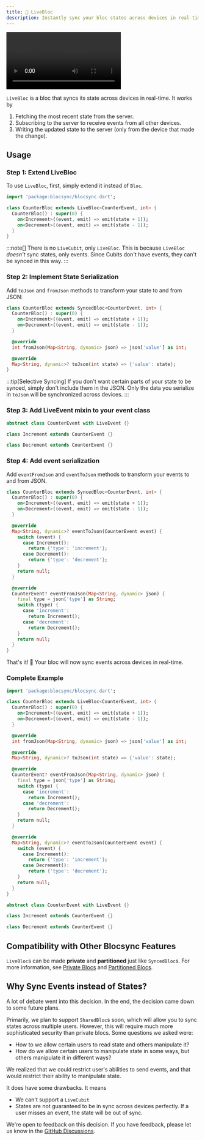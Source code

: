 ```yaml
---
title: 🚀 LiveBloc
description: Instantly sync your bloc states across devices in real-time
---
```


<div class="video-container my-6">
	<video controls autoplay loop class="w-full rounded-lg shadow-lg">
		<source src="/live_bloc_demo.mp4" type="video/mp4" />
		Your browser does not support the video tag.
	</video>
</div>

`LiveBloc` is a bloc that syncs its state across devices in real-time. It works
by

1. Fetching the most recent state from the server.
2. Subscribing to the server to receive events from all other devices.
3. Writing the updated state to the server (only from the device that made the
   change).

## Usage

### Step 1: Extend LiveBloc

To use `LiveBloc`, first, simply extend it instead of `Bloc`.

```dart
import 'package:blocsync/blocsync.dart';

class CounterBloc extends LiveBloc<CounterEvent, int> {
  CounterBloc() : super(0) {
    on<Increment>((event, emit) => emit(state + 1));
    on<Decrement>((event, emit) => emit(state - 1));
  }
}
```

:::note[]
There is no `LiveCubit`, only `LiveBloc`. This is because `LiveBloc`
_doesn't_ sync states, only events. Since Cubits don't have events, they can't
be synced in this way.
:::

### Step 2: Implement State Serialization

Add `toJson` and `fromJson` methods to transform your state to and from JSON:

```dart
class CounterBloc extends SyncedBloc<CounterEvent, int> {
  CounterBloc() : super(0) {
    on<Increment>((event, emit) => emit(state + 1));
    on<Decrement>((event, emit) => emit(state - 1));
  }

  @override
  int fromJson(Map<String, dynamic> json) => json['value'] as int;

  @override
  Map<String, dynamic>? toJson(int state) => {'value': state};
}
```

:::tip[Selective Syncing]
If you don't want certain parts of your state to be
synced, simply don't include them in the JSON. Only the data you serialize in
`toJson` will be synchronized across devices.
:::

### Step 3: Add LiveEvent mixin to your event class

```dart
abstract class CounterEvent with LiveEvent {}

class Increment extends CounterEvent {}

class Decrement extends CounterEvent {}
```

### Step 4: Add event serialization

Add `eventFromJson` and `eventToJson` methods to transform your events to and from JSON.

```dart
class CounterBloc extends SyncedBloc<CounterEvent, int> {
  CounterBloc() : super(0) {
    on<Increment>((event, emit) => emit(state + 1));
    on<Decrement>((event, emit) => emit(state - 1));
  }

  @override
  Map<String, dynamic>? eventToJson(CounterEvent event) {
    switch (event) {
      case Increment():
        return {'type': 'increment'};
      case Decrement():
        return {'type': 'decrement'};
    }
    return null;
  }

  @override
  CounterEvent? eventFromJson(Map<String, dynamic> json) {
    final type = json['type'] as String;
    switch (type) {
      case 'increment':
        return Increment();
      case 'decrement':
        return Decrement();
    }
    return null;
  }
}
```

That's it! 🎉 Your bloc will now sync events across devices in real-time.

### Complete Example

```dart
import 'package:blocsync/blocsync.dart';

class CounterBloc extends LiveBloc<CounterEvent, int> {
  CounterBloc() : super(0) {
    on<Increment>((event, emit) => emit(state + 1));
    on<Decrement>((event, emit) => emit(state - 1));
  }

  @override
  int fromJson(Map<String, dynamic> json) => json['value'] as int;

  @override
  Map<String, dynamic>? toJson(int state) => {'value': state};

  @override
  CounterEvent? eventFromJson(Map<String, dynamic> json) {
    final type = json['type'] as String;
    switch (type) {
      case 'increment':
        return Increment();
      case 'decrement':
        return Decrement();
    }
    return null;
  }

  @override
  Map<String, dynamic>? eventToJson(CounterEvent event) {
    switch (event) {
      case Increment():
        return {'type': 'increment'};
      case Decrement():
        return {'type': 'decrement'};
    }
    return null;
  }
}

abstract class CounterEvent with LiveEvent {}

class Increment extends CounterEvent {}

class Decrement extends CounterEvent {}
```

## Compatibility with Other Blocsync Features

`LiveBloc`s can be made **private** and **partitioned** just like `SyncedBloc`s. For
more information, see [Private Blocs](/basics/private-blocs) and
[Partitioned Blocs](/basics/partitioned-blocs).

## Why Sync Events instead of States?

A lot of debate went into this decision. In the end, the decision came down to
some future plans.

Primarily, we plan to support `SharedBloc`s soon, which will allow you to sync
states across multiple users. However, this will require much more sophisticated
security than private blocs. Some questions we asked were:

- How to we allow certain users to read state and others manipulate it?
- How do we allow certain users to manipulate state in some ways, but others
  manipulate it in different ways?

We realized that we could restrict user's abilities to send events, and that
would restrict their ability to manipulate state.

It does have some drawbacks. It means

- We can't support a `LiveCubit`
- States are not guaranteed to be in sync across devices perfectly. If a user
  misses an event, the state will be out of sync.

We're open to feedback on this decision. If you have feedback, please let us
know in the
[GitHub Discussions](https://github.com/mtwichel/blocsync/discussions).
